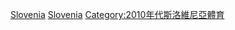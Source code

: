 {{Portal box|斯洛維尼亞|體育運動}}
{{Year by category
|m = 2
|c = 0
|d = 1
|y = 4
|cat     = 斯洛維尼亞體育
|sortkey = 體育
|parent  = 各年份斯洛維尼亞體育
|subcat  = 2014年斯洛維尼亞
}}
[[Category:2014年各國體育|Slovenia]]
[[Category:2014年歐洲體育|Slovenia]]
[[Category:2010年代斯洛維尼亞體育|Category:2010年代斯洛維尼亞體育]]